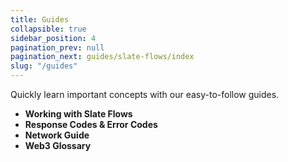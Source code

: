 ```yaml
---
title: Guides
collapsible: true
sidebar_position: 4
pagination_prev: null
pagination_next: guides/slate-flows/index
slug: "/guides"
---
```



Quickly learn important concepts with our easy-to-follow guides.

- **<Link to="/guides/slate-flows">Working with Slate Flows</Link>**
- **<Link to="/guides/response-codes-and-error-codes">Response Codes & Error Codes</Link>**
- **<Link to="/guides/network-guide">Network Guide</Link>**
- **<Link to="/guides/glossary">Web3 Glossary</Link>**
